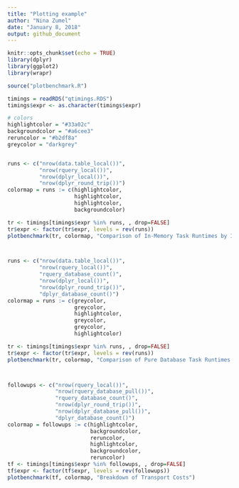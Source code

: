 ```yaml
---
title: "Plotting example"
author: "Nina Zumel"
date: "January 8, 2018"
output: github_document
---
```


```r
knitr::opts_chunk$set(echo = TRUE)
library(dplyr)
library(ggplot2)
library(wrapr)

source("plotbenchmark.R")

```

```r

timings = readRDS("qtimings.RDS")
timings$expr <- as.character(timings$expr)

# colors
highlightcolor = "#33a02c"
backgroundcolor = "#a6cee3"
reruncolor = "#b2df8a"
greycolor = "darkgrey"


runs <- c("nrow(data.table_local())", 
          "nrow(rquery_local())",
          "nrow(dplyr_local())",
          "nrow(dplyr_round_trip())")
colormap = runs := c(highlightcolor,
                     highlightcolor,
                     highlightcolor,
                     backgroundcolor)

tr <- timings[timings$expr %in% runs, , drop=FALSE]
tr$expr <- factor(tr$expr, levels = rev(runs))
plotbenchmark(tr, colormap, "Comparison of In-Memory Task Runtimes by Implementation")



runs <- c("nrow(data.table_local())", 
          "nrow(rquery_local())",
          "rquery_database_count()",
          "nrow(dplyr_local())",
          "nrow(dplyr_round_trip())",
          "dplyr_database_count()")
colormap = runs := c(greycolor,
                     greycolor,
                     highlightcolor,
                     greycolor,
                     greycolor,
                     highlightcolor)

tr <- timings[timings$expr %in% runs, , drop=FALSE]
tr$expr <- factor(tr$expr, levels = rev(runs))
plotbenchmark(tr, colormap, "Comparison of Pure Database Task Runtimes by Implementation")



followups <- c("nrow(rquery_local())",
               "nrow(rquery_database_pull())", 
               "rquery_database_count()", 
               "nrow(dplyr_round_trip())",
               "nrow(dplyr_database_pull())",
               "dplyr_database_count()")     
colormap = followups := c(highlightcolor,
                          backgroundcolor,
                          reruncolor,
                          highlightcolor,
                          backgroundcolor,
                          reruncolor)
tf <- timings[timings$expr %in% followups, , drop=FALSE]
tf$expr <- factor(tf$expr, levels = rev(followups))
plotbenchmark(tf, colormap, "Breakdown of Transport Costs")

```
